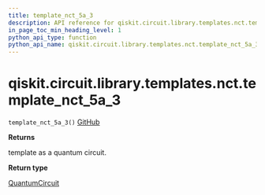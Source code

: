 ```yaml
---
title: template_nct_5a_3
description: API reference for qiskit.circuit.library.templates.nct.template_nct_5a_3
in_page_toc_min_heading_level: 1
python_api_type: function
python_api_name: qiskit.circuit.library.templates.nct.template_nct_5a_3
---
```


# qiskit.circuit.library.templates.nct.template\_nct\_5a\_3

<span id="qiskit.circuit.library.templates.nct.template_nct_5a_3" />

`template_nct_5a_3()` [GitHub](https://github.com/qiskit/qiskit/tree/stable/0.21/qiskit/circuit/library/templates/nct/template_nct_5a_3.py "view source code")

**Returns**

template as a quantum circuit.

**Return type**

[QuantumCircuit](qiskit.circuit.QuantumCircuit "qiskit.circuit.QuantumCircuit")

